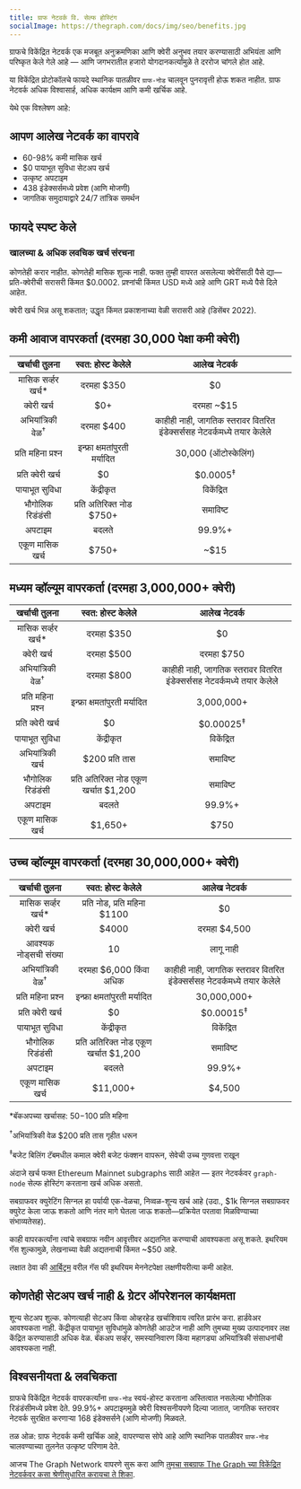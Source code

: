 ```yaml
---
title: ग्राफ नेटवर्क वि. सेल्फ होस्टिंग
socialImage: https://thegraph.com/docs/img/seo/benefits.jpg
---
```


ग्राफचे विकेंद्रित नेटवर्क एक मजबूत अनुक्रमणिका आणि क्वेरी अनुभव तयार करण्यासाठी अभियंता आणि परिष्कृत केले गेले आहे — आणि जगभरातील हजारो योगदानकर्त्यांमुळे ते दररोज चांगले होत आहे.

या विकेंद्रित प्रोटोकॉलचे फायदे स्थानिक पातळीवर `ग्राफ-नोड` चालवून पुनरावृत्ती होऊ शकत नाहीत. ग्राफ नेटवर्क अधिक विश्वासार्ह, अधिक कार्यक्षम आणि कमी खर्चिक आहे.

येथे एक विश्लेषण आहे:

## आपण आलेख नेटवर्क का वापरावे

- 60-98% कमी मासिक खर्च
- $0 पायाभूत सुविधा सेटअप खर्च
- उत्कृष्ट अपटाइम
- 438 इंडेक्सर्समध्ये प्रवेश (आणि मोजणी)
- जागतिक समुदायाद्वारे 24/7 तांत्रिक समर्थन

## फायदे स्पष्ट केले

### खालच्या & अधिक लवचिक खर्च संरचना

कोणतेही करार नाहीत. कोणतेही मासिक शुल्क नाही. फक्त तुम्ही वापरत असलेल्या क्वेरींसाठी पैसे द्या—प्रति-क्वेरीची सरासरी किंमत $0.0002. प्रश्नांची किंमत USD मध्ये आहे आणि GRT मध्ये पैसे दिले आहेत.

क्वेरी खर्च भिन्न असू शकतात; उद्धृत किंमत प्रकाशनाच्या वेळी सरासरी आहे (डिसेंबर 2022).

## कमी आवाज वापरकर्ता (दरमहा 30,000 पेक्षा कमी क्वेरी)

| खर्चाची तुलना | स्वत: होस्ट केलेले | आलेख नेटवर्क |
| :-: | :-: | :-: |
| मासिक सर्व्हर खर्च\* | दरमहा $350 | $0 |
| क्वेरी खर्च | $0+ | दरमहा ~$15 |
| अभियांत्रिकी वेळ<sup>†</sup> | दरमहा $400 | काहीही नाही, जागतिक स्तरावर वितरित इंडेक्सर्ससह नेटवर्कमध्ये तयार केलेले |
| प्रति महिना प्रश्न | इन्फ्रा क्षमतांपुरती मर्यादित | 30,000 (ऑटोस्केलिंग) |
| प्रति क्वेरी खर्च | $0 | $0.0005<sup>‡</sup> |
| पायाभूत सुविधा | केंद्रीकृत | विकेंद्रित |
| भौगोलिक रिडंडंसी | प्रति अतिरिक्त नोड $750+ | समाविष्ट |
| अपटाइम | बदलते | 99.9%+ |
| एकूण मासिक खर्च | <span className="highlight-row" />$750+ | ~$15 |

## मध्यम व्हॉल्यूम वापरकर्ता (दरमहा 3,000,000+ क्वेरी)

| खर्चाची तुलना | स्वत: होस्ट केलेले | आलेख नेटवर्क |
| :-: | :-: | :-: |
| मासिक सर्व्हर खर्च\* | दरमहा $350 | $0 |
| क्वेरी खर्च | दरमहा $500 | दरमहा $750 |
| अभियांत्रिकी वेळ<sup>†</sup> | दरमहा $800 | काहीही नाही, जागतिक स्तरावर वितरित इंडेक्सर्ससह नेटवर्कमध्ये तयार केलेले |
| प्रति महिना प्रश्न | इन्फ्रा क्षमतांपुरती मर्यादित | 3,000,000+ |
| प्रति क्वेरी खर्च | $0 | $0.00025<sup>‡</sup> |
| पायाभूत सुविधा | केंद्रीकृत | विकेंद्रित |
| अभियांत्रिकी खर्च | $200 प्रति तास | समाविष्ट |
| भौगोलिक रिडंडंसी | प्रति अतिरिक्त नोड एकूण खर्चात $1,200 | समाविष्ट |
| अपटाइम | बदलते | 99.9%+ |
| एकूण मासिक खर्च | <span className="highlight-row" /> $1,650+ | $750 |

## उच्च व्हॉल्यूम वापरकर्ता (दरमहा 30,000,000+ क्वेरी)

| खर्चाची तुलना | स्वत: होस्ट केलेले | आलेख नेटवर्क |
| :-: | :-: | :-: |
| मासिक सर्व्हर खर्च\* | प्रति नोड, प्रति महिना $1100 | $0 |
| क्वेरी खर्च | $4000 | दरमहा $4,500 |
| आवश्यक नोड्सची संख्या | 10 | लागू नाही |
| अभियांत्रिकी वेळ<sup>†</sup> | दरमहा $6,000 किंवा अधिक | काहीही नाही, जागतिक स्तरावर वितरित इंडेक्सर्ससह नेटवर्कमध्ये तयार केलेले |
| प्रति महिना प्रश्न | इन्फ्रा क्षमतांपुरती मर्यादित | 30,000,000+ |
| प्रति क्वेरी खर्च | $0 | $0.00015<sup>‡</sup> |
| पायाभूत सुविधा | केंद्रीकृत | विकेंद्रित |
| भौगोलिक रिडंडंसी | प्रति अतिरिक्त नोड एकूण खर्चात $1,200 | समाविष्ट |
| अपटाइम | बदलते | 99.9%+ |
| एकूण मासिक खर्च | <span className="highlight-row" /> $11,000+ | $4,500 |

\*बॅकअपच्या खर्चासह: $50-$100 प्रति महिना

<sup>†</sup>अभियांत्रिकी वेळ $200 प्रति तास गृहीत धरून

<sup>‡</sup>बजेट बिलिंग टॅबमधील कमाल क्वेरी बजेट फंक्शन वापरून, सेवेची उच्च गुणवत्ता राखून

अंदाजे खर्च फक्त Ethereum Mainnet subgraphs साठी आहेत — इतर नेटवर्कवर `graph-node` सेल्फ होस्टिंग करताना खर्च अधिक असतो.

सबग्राफवर क्युरेटिंग सिग्नल हा पर्यायी एक-वेळचा, निव्वळ-शून्य खर्च आहे (उदा., $1k सिग्नल सबग्राफवर क्युरेट केला जाऊ शकतो आणि नंतर मागे घेतला जाऊ शकतो—प्रक्रियेत परतावा मिळविण्याच्या संभाव्यतेसह).

काही वापरकर्त्यांना त्यांचे सबग्राफ नवीन आवृत्तीवर अद्यतनित करण्याची आवश्यकता असू शकते. इथरियम गॅस शुल्कामुळे, लेखनाच्या वेळी अद्यतनाची किंमत ~$50 आहे.

लक्षात ठेवा की [आर्बिट्रम](/arbitrum/arbitrum-faq) वरील गॅस फी इथरियम मेननेटपेक्षा लक्षणीयरीत्या कमी आहेत.

## कोणतेही सेटअप खर्च नाही & ग्रेटर ऑपरेशनल कार्यक्षमता

शून्य सेटअप शुल्क. कोणत्याही सेटअप किंवा ओव्हरहेड खर्चाशिवाय त्वरित प्रारंभ करा. हार्डवेअर आवश्यकता नाही. केंद्रीकृत पायाभूत सुविधांमुळे कोणतेही आउटेज नाही आणि तुमच्या मुख्य उत्पादनावर लक्ष केंद्रित करण्यासाठी अधिक वेळ. बॅकअप सर्व्हर, समस्यानिवारण किंवा महागड्या अभियांत्रिकी संसाधनांची आवश्यकता नाही.

## विश्वसनीयता & लवचिकता

ग्राफचे विकेंद्रित नेटवर्क वापरकर्त्यांना `ग्राफ-नोड` स्वयं-होस्ट करताना अस्तित्वात नसलेल्या भौगोलिक रिडंडंसीमध्ये प्रवेश देते. 99.9%+ अपटाइममुळे क्वेरी विश्वसनीयपणे दिल्या जातात, जागतिक स्तरावर नेटवर्क सुरक्षित करणाऱ्या 168 इंडेक्सर्सने (आणि मोजणी) मिळवले.

तळ ओळ: ग्राफ नेटवर्क कमी खर्चिक आहे, वापरण्यास सोपे आहे आणि स्थानिक पातळीवर `ग्राफ-नोड` चालवण्याच्या तुलनेत उत्कृष्ट परिणाम देते.

आजच The Graph Network वापरणे सुरू करा आणि [तुमचा सबग्राफ The Graph च्या विकेंद्रित नेटवर्कवर कसा श्रेणीसुधारित करायचा ते शिका](/cookbook/upgrading-a-subgraph).
